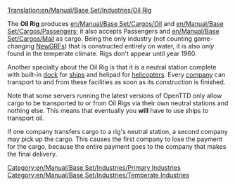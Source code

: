[[Translation:en/Manual/Base Set/Industries/Oil Rig]]

{{en/Manual/Base Set/Industries/Industries|image=en/Oilrig.png.png
|name=Oil Rig
|climates=[[en/Manual/Climates]].
|accepts=[[en/Manual/Base Set/Cargos/Passengers]], [[en/Manual/Base Set/Cargos/Mail]].
|produces=[[en/Manual/Base Set/Cargos/Oil]], Passengers.
}}

The '''Oil Rig''' produces [[en/Manual/Base Set/Cargos/Oil]] and [[en/Manual/Base Set/Cargos/Passengers]]; it also accepts Passengers and [[en/Manual/Base Set/Cargos/Mail]] as cargo. Being the only industry (not counting game-changing [[en/Manual/NewGRF|NewGRFs]]) that is constructed entirely on water, it is also ''only'' found in the temperate climate. Rigs don't appear until year 1960.

Another specialty about the Oil Rig is that it is a neutral station complete with built-in [[en/Manual/Water Transport Tiles|dock]] for [[en/Manual/Ships|ships]] and helipad for [[en/Manual/Aircraft|helicopters]]. Every [[en/Manual/Transport company|company]] can transport to and from these facilities as soon as its construction is finished.

Note that some servers running the latest versions of OpenTTD only allow cargo to be transported to or from Oil Rigs via their own neutral stations and nothing else. This means that eventually you '''will''' have to use ships to transport oil.

If one company transfers cargo to a rig's neutral station, a second company may pick up the cargo. This causes the first company to lose the payment for the cargo, because the entire payment goes to the company that makes the final delivery.

{{en/Manual/Base Set/Industries/Navbox Industries}}

[[Category:en/Manual/Base Set/Industries/Primary Industries]]
[[Category:en/Manual/Base Set/Industries/Temperate Industries]]